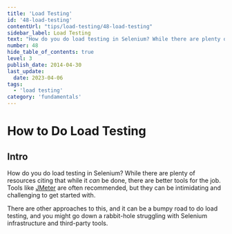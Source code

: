 ```yaml
---
title: 'Load Testing'
id: '48-load-testing'
contentUrl: "tips/load-testing/48-load-testing"
sidebar_label: Load Testing
text: "How do you do load testing in Selenium? While there are plenty of resources citing that while it _can_ be done, there are better tools for the job. Tools like JMeter are often recommended, but they can be intimidating and challenging to get started."
number: 48
hide_table_of_contents: true
level: 3
publish_date: 2014-04-30
last_update:
  date: 2023-04-06
tags:
  - 'load testing'
category: 'fundamentals'
---
```


# How to Do Load Testing

## Intro

How do you do load testing in Selenium? While there are plenty of resources citing that while it _can_ be done, there are better tools for the job. Tools like [JMeter](https://jmeter.apache.org/) are often recommended, but they can be intimidating and challenging to get started with.

There are other approaches to this, and it can be a bumpy road to do load testing, and you might go down a rabbit-hole struggling with Selenium infrastructure and third-party tools.


<DropdownMarkdown folderName='48-load-testing' />
